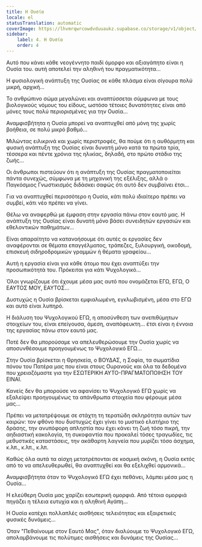 ```yaml
---
title: Η Ουσία
locale: el
statusTranslation: automatic
coverImage: https://lhvmrqwrcowdvduuaukz.supabase.co/storage/v1/object/public/strapi-uploads/small_cover-tratado-de-psicologia-revolucionaria.webp-5e15e1cec4e0ebebcde5d7fc7565d8fd.webp
sidebar:
    label: 4. Η Ουσία
    order: 4
---
```

Αυτό που κάνει κάθε νεογέννητο παιδί όμορφο και αξιαγάπητο είναι η Ουσία του. αυτή αποτελεί την αληθινή του πραγματικότητα...

Η φυσιολογική ανάπτυξη της Ουσίας σε κάθε πλάσμα είναι σίγουρα πολύ μικρή, αρχική...

Το ανθρώπινο σώμα μεγαλώνει και αναπτύσσεται σύμφωνα με τους βιολογικούς νόμους του είδους, ωστόσο τέτοιες δυνατότητες είναι από μόνες τους πολύ περιορισμένες για την Ουσία...

Αναμφισβήτητα η Ουσία μπορεί να αναπτυχθεί από μόνη της χωρίς βοήθεια, σε πολύ μικρό βαθμό...

Μιλώντας ειλικρινά και χωρίς περιστροφές, θα πούμε ότι η αυθόρμητη και φυσική ανάπτυξη της Ουσίας είναι δυνατή μόνο κατά τα πρώτα τρία, τέσσερα και πέντε χρόνια της ηλικίας, δηλαδή, στο πρώτο στάδιο της ζωής...

Οι άνθρωποι πιστεύουν ότι η ανάπτυξη της Ουσίας πραγματοποιείται πάντα συνεχώς, σύμφωνα με τη μηχανική της εξέλιξης, αλλά ο Παγκόσμιος Γνωστικισμός διδάσκει σαφώς ότι αυτό δεν συμβαίνει έτσι...

Για να αναπτυχθεί περισσότερο η Ουσία, κάτι πολύ ιδιαίτερο πρέπει να συμβεί, κάτι νέο πρέπει να γίνει.

Θέλω να αναφερθώ με έμφαση στην εργασία πάνω στον εαυτό μας. Η ανάπτυξη της Ουσίας είναι δυνατή μόνο βάσει συνειδητών εργασιών και εθελοντικών παθημάτων...

Είναι απαραίτητο να κατανοήσουμε ότι αυτές οι εργασίες δεν αναφέρονται σε θέματα επαγγέλματος, τράπεζες, ξυλουργική, οικοδομή, επισκευή σιδηροδρομικών γραμμών ή θέματα γραφείου...

Αυτή η εργασία είναι για κάθε άτομο που έχει αναπτύξει την προσωπικότητά του. Πρόκειται για κάτι Ψυχολογικό...

Όλοι γνωρίζουμε ότι έχουμε μέσα μας αυτό που ονομάζεται ΕΓΩ, ΕΓΩ, Ο ΕΑΥΤΟΣ ΜΟΥ, ΕΑΥΤΟΣ...

Δυστυχώς η Ουσία βρίσκεται εμφιαλωμένη, εγκλωβισμένη, μέσα στο ΕΓΩ και αυτό είναι λυπηρό.

Η διάλυση του Ψυχολογικού ΕΓΩ, η αποσύνθεση των ανεπιθύμητων στοιχείων του, είναι επείγουσα, άμεση, αναπόφευκτη... έτσι είναι η έννοια της εργασίας πάνω στον εαυτό μας.

Ποτέ δεν θα μπορούσαμε να απελευθερώσουμε την Ουσία χωρίς να αποσυνθέσουμε προηγουμένως το Ψυχολογικό ΕΓΩ...

Στην Ουσία βρίσκεται η Θρησκεία, ο ΒΟΥΔΑΣ, η Σοφία, τα σωματίδια πόνου του Πατέρα μας που είναι στους Ουρανούς και όλα τα δεδομένα που χρειαζόμαστε για την ΕΣΩΤΕΡΙΚΗ ΑΥΤΟ-ΠΡΑΓΜΑΤΟΠΟΙΗΣΗ ΤΟΥ ΕΙΝΑΙ.

Κανείς δεν θα μπορούσε να αφανίσει το Ψυχολογικό ΕΓΩ χωρίς να εξαλείψει προηγουμένως τα απάνθρωπα στοιχεία που φέρουμε μέσα μας...

Πρέπει να μετατρέψουμε σε στάχτη τη τερατώδη σκληρότητα αυτών των καιρών: τον φθόνο που δυστυχώς έχει γίνει το μυστικό ελατήριο της δράσης, την ανυπόφορη απληστία που έχει κάνει τη ζωή τόσο πικρή, την αηδιαστική κακολογία, τη συκοφαντία που προκαλεί τόσες τραγωδίες, τις μεθυστικές καταστάσεις, την ακάθαρτη λαγνεία που μυρίζει τόσο άσχημα, κ.λπ., κ.λπ., κ.λπ.

Καθώς όλα αυτά τα αίσχη μετατρέπονται σε κοσμική σκόνη, η Ουσία εκτός από το να απελευθερωθεί, θα αναπτυχθεί και θα εξελιχθεί αρμονικά...

Αναμφισβήτητα όταν το Ψυχολογικό ΕΓΩ έχει πεθάνει, λάμπει μέσα μας η Ουσία...

Η ελεύθερη Ουσία μας χαρίζει εσωτερική ομορφιά. Από τέτοια ομορφιά πηγάζει η τέλεια ευτυχία και η αληθινή Αγάπη...

Η Ουσία κατέχει πολλαπλές αισθήσεις τελειότητας και εξαιρετικές φυσικές δυνάμεις...

Όταν "Πεθαίνουμε στον Εαυτό Μας", όταν διαλύουμε το Ψυχολογικό ΕΓΩ, απολαμβάνουμε τις πολύτιμες αισθήσεις και δυνάμεις της Ουσίας...

